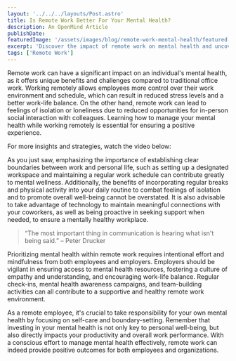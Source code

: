 ```yaml
---
layout: '../../../layouts/Post.astro'
title: Is Remote Work Better For Your Mental Health?
description: An OpenMind Article
publishDate: 
featuredImage: '/assets/images/blog/remote-work-mental-health/featured.jpg'
excerpt: 'Discover the impact of remote work on mental health and uncover strategies for a healthier work-life balance in the digital age. Is remote work truly better for your well-being?'
tags: ['Remote Work']
---
```



Remote work can have a significant impact on an individual's mental health, as it offers unique benefits and challenges compared to traditional office work. Working remotely allows employees more control over their work environment and schedule, which can result in reduced stress levels and a better work-life balance. On the other hand, remote work can lead to feelings of isolation or loneliness due to reduced opportunities for in-person social interaction with colleagues. Learning how to manage your mental health while working remotely is essential for ensuring a positive experience. 

For more insights and strategies, watch the video below:

<YouTubeEmbed url="https://www.youtube.com/watch?v=Cw1eJmubJcA&ab_channel=SafeWorkNSW" rounded />

As you just saw, emphasizing the importance of establishing clear boundaries between work and personal life, such as setting up a designated workspace and maintaining a regular work schedule can contribute greatly to mental wellness. Additionally, the benefits of incorporating regular breaks and physical activity into your daily routine to combat feelings of isolation and to promote overall well-being cannot be overstated. It is also advisable to take advantage of technology to maintain meaningful connections with your coworkers, as well as being proactive in seeking support when needed, to ensure a mentally healthy workplace.

> “The most important thing in communication is hearing what isn't being said.” – Peter Drucker

Prioritizing mental health within remote work requires intentional effort and mindfulness from both employees and employers. Employers should be vigilant in ensuring access to mental health resources, fostering a culture of empathy and understanding, and encouraging work-life balance. Regular check-ins, mental health awareness campaigns, and team-building activities can all contribute to a supportive and healthy remote work environment.

As a remote employee, it's crucial to take responsibility for your own mental health by focusing on self-care and boundary-setting. Remember that investing in your mental health is not only key to personal well-being, but also directly impacts your productivity and overall work performance. With a conscious effort to manage mental health effectively, remote work can indeed provide positive outcomes for both employees and organizations.